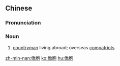 {{also|侨胞}}
==Chinese==
{{zh-forms|s=侨胞}}

===Pronunciation===
{{zh-pron
|m=qiáobāo
|c=kiu4 baau1
|mn=kiâu-pau
|cat=n
}}

===Noun===
{{zh-noun}}

# [[countryman]] living abroad; overseas [[compatriots]]

[[zh-min-nan:僑胞]]
[[ko:僑胞]]
[[hu:僑胞]]